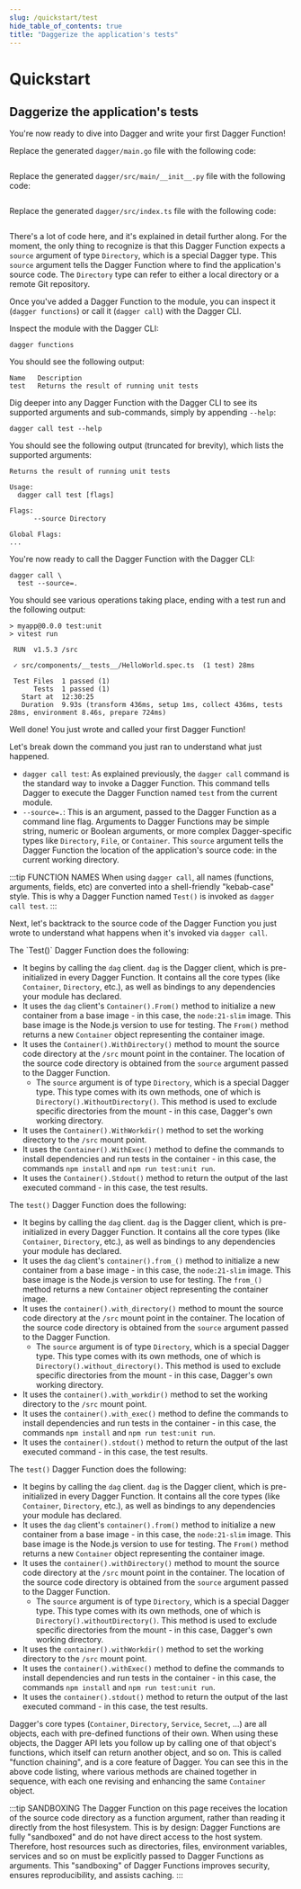 ```yaml
---
slug: /quickstart/test
hide_table_of_contents: true
title: "Daggerize the application's tests"
---
```


# Quickstart

## Daggerize the application's tests

You're now ready to dive into Dagger and write your first Dagger Function!

<Tabs groupId="language">
<TabItem value="Go">

Replace the generated `dagger/main.go` file with the following code:

```go file=./snippets/test/go/main.go
```

</TabItem>
<TabItem value="Python">

Replace the generated `dagger/src/main/__init__.py` file with the following code:

```python file=./snippets/test/python/__init__.py
```

</TabItem>
<TabItem value="TypeScript">

Replace the generated `dagger/src/index.ts` file with the following code:

```typescript file=./snippets/test/typescript/index.ts
```

</TabItem>
</Tabs>

There's a lot of code here, and it's explained in detail further along. For the moment, the only thing to recognize is that this Dagger Function expects a `source` argument of type `Directory`, which is a special Dagger type. This `source` argument tells the Dagger Function where to find the application's source code. The `Directory` type can refer to either a local directory or a remote Git repository.

Once you've added a Dagger Function to the module, you can inspect it (`dagger functions`) or call it (`dagger call`) with the Dagger CLI.

Inspect the module with the Dagger CLI:

```shell
dagger functions
```

You should see the following output:

```
Name   Description
test   Returns the result of running unit tests
```

Dig deeper into any Dagger Function with the Dagger CLI to see its supported arguments and sub-commands, simply by appending `--help`:

```shell
dagger call test --help
```

You should see the following output (truncated for brevity), which lists the supported arguments:

```
Returns the result of running unit tests

Usage:
  dagger call test [flags]

Flags:
      --source Directory

Global Flags:
...
```

You're now ready to call the Dagger Function with the Dagger CLI:

```shell
dagger call \
  test --source=.
```

You should see various operations taking place, ending with a test run and the following output:

```
> myapp@0.0.0 test:unit
> vitest run

 RUN  v1.5.3 /src

 ✓ src/components/__tests__/HelloWorld.spec.ts  (1 test) 28ms

 Test Files  1 passed (1)
      Tests  1 passed (1)
   Start at  12:30:25
   Duration  9.93s (transform 436ms, setup 1ms, collect 436ms, tests 28ms, environment 8.46s, prepare 724ms)
```

Well done! You just wrote and called your first Dagger Function!

Let's break down the command you just ran to understand what just happened.

- `dagger call test`: As explained previously, the `dagger call` command is the standard way to invoke a Dagger Function. This command tells Dagger to execute the Dagger Function named `test` from the current module.
- `--source=.`: This is an argument, passed to the Dagger Function as a command line flag. Arguments to Dagger Functions may be simple string, numeric or Boolean arguments, or more complex Dagger-specific types like `Directory`, `File`, or `Container`. This `source` argument tells the Dagger Function the location of the application's source code: in the current working directory.

:::tip FUNCTION NAMES
When using `dagger call`, all names (functions, arguments, fields, etc) are converted into a shell-friendly "kebab-case" style. This is why a Dagger Function named `Test()` is invoked as `dagger call test`.
:::

Next, let's backtrack to the source code of the Dagger Function you just wrote to understand what happens when it's invoked via `dagger call`.

<Tabs groupId="language">
<TabItem value="Go">
The `Test()` Dagger Function does the following:

- It begins by calling the `dag` client. `dag` is the Dagger client, which is pre-initialized in every Dagger Function. It contains all the core types (like `Container`, `Directory`, etc.), as well as bindings to any dependencies your module has declared.
- It uses the `dag` client's `Container().From()` method to initialize a new container from a base image - in this case, the `node:21-slim` image. This base image is the Node.js version to use for testing. The `From()` method returns a new `Container` object representing the container image.
- It uses the `Container().WithDirectory()` method to mount the source code directory at the `/src` mount point in the container. The location of the source code directory is obtained from the `source` argument passed to the Dagger Function.
  - The `source` argument is of type `Directory`, which is a special Dagger type. This type comes with its own methods, one of which is `Directory().WithoutDirectory()`. This method is used to exclude specific directories from the mount - in this case, Dagger's own working directory.
- It uses the `Container().WithWorkdir()` method to set the working directory to the `/src` mount point.
- It uses the `Container().WithExec()` method to define the commands to install dependencies and run tests in the container - in this case, the commands `npm install` and `npm run test:unit run`.
- It uses the `Container().Stdout()` method to return the output of the last executed command - in this case, the test results.

</TabItem>
<TabItem value="Python">

The `test()` Dagger Function does the following:

- It begins by calling the `dag` client. `dag` is the Dagger client, which is pre-initialized in every Dagger Function. It contains all the core types (like `Container`, `Directory`, etc.), as well as bindings to any dependencies your module has declared.
- It uses the `dag` client's `container().from_()` method to initialize a new container from a base image - in this case, the `node:21-slim` image. This base image is the Node.js version to use for testing. The `from_()` method returns a new `Container` object representing the container image.
- It uses the `container().with_directory()` method to mount the source code directory at the `/src` mount point in the container. The location of the source code directory is obtained from the `source` argument passed to the Dagger Function.
  - The `source` argument is of type `Directory`, which is a special Dagger type. This type comes with its own methods, one of which is `Directory().without_directory()`. This method is used to exclude specific directories from the mount - in this case, Dagger's own working directory.
- It uses the `container().with_workdir()` method to set the working directory to the `/src` mount point.
- It uses the `container().with_exec()` method to define the commands to install dependencies and run tests in the container - in this case, the commands `npm install` and `npm run test:unit run`.
- It uses the `container().stdout()` method to return the output of the last executed command - in this case, the test results.

</TabItem>
<TabItem value="TypeScript">

The `test()` Dagger Function does the following:

- It begins by calling the `dag` client. `dag` is the Dagger client, which is pre-initialized in every Dagger Function. It contains all the core types (like `Container`, `Directory`, etc.), as well as bindings to any dependencies your module has declared.
- It uses the `dag` client's `container().from()` method to initialize a new container from a base image - in this case, the `node:21-slim` image. This base image is the Node.js version to use for testing. The `From()` method returns a new `Container` object representing the container image.
- It uses the `container().withDirectory()` method to mount the source code directory at the `/src` mount point in the container. The location of the source code directory is obtained from the `source` argument passed to the Dagger Function.
  - The `source` argument is of type `Directory`, which is a special Dagger type. This type comes with its own methods, one of which is `Directory().withoutDirectory()`. This method is used to exclude specific directories from the mount - in this case, Dagger's own working directory.
- It uses the `container().withWorkdir()` method to set the working directory to the `/src` mount point.
- It uses the `container().withExec()` method to define the commands to install dependencies and run tests in the container - in this case, the commands `npm install` and `npm run test:unit run`.
- It uses the `container().stdout()` method to return the output of the last executed command - in this case, the test results.

</TabItem>
</Tabs>

Dagger's core types (`Container`, `Directory`, `Service`, `Secret`, ...) are all objects, each with pre-defined functions of their own. When using these objects, the Dagger API lets you follow up by calling one of that object's functions, which itself can return another object, and so on. This is called "function chaining", and is a core feature of Dagger. You can see this in the above code listing, where various methods are chained together in sequence, with each one revising and enhancing the same `Container` object.

:::tip SANDBOXING
The Dagger Function on this page receives the location of the source code directory as a function argument, rather than reading it directly from the host filesystem. This is by design: Dagger Functions are fully "sandboxed" and do not have direct access to the host system. Therefore, host resources such as directories, files, environment variables, services and so on must be explicitly passed to Dagger Functions as arguments. This "sandboxing" of Dagger Functions improves security, ensures reproducibility, and assists caching.
:::

